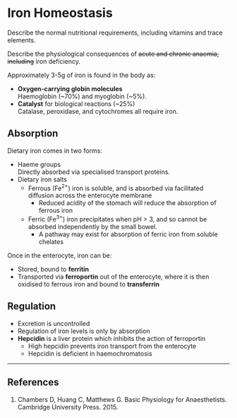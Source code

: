 # Iron Homeostasis

:::CICM
Describe the normal nutritional requirements, including vitamins and trace elements.
:::

:::ANZCA
Describe the physiological consequences of ~~acute and chronic anaemia, including~~ iron deficiency.
:::

Approximately 3-5g of iron is found in the body as:

* **Oxygen-carrying globin molecules**\
Haemoglobin (~70%) and myoglobin (~5%).
* **Catalyst** for biological reactions (~25%)\
Catalase, peroxidase, and cytochromes all require iron.


## Absorption

Dietary iron comes in two forms:

* Haeme groups\
Directly absorbed via specialised transport proteins.
* Dietary iron salts\
    * Ferrous (Fe^2+^) iron is soluble, and is absorbed via facilitated diffusion across the enterocyte membrane
        * Reduced acidity of the stomach will reduce the absorption of ferrous iron
    * Ferric (Fe^3+^) iron precipitates when pH > 3, and so cannot be absorbed independently by the small bowel.
        * A pathway may exist for absorption of ferric iron from soluble chelates


Once in the enterocyte, iron can be:

* Stored, bound to **ferritin**
* Transported via **ferroportin** out of the enterocyte, where it is then oxidised to ferrous iron and bound to **transferrin**

## Regulation

* Excretion is uncontrolled
* Regulation of iron levels is only by absorption
* **Hepcidin** is a liver protein which inhibits the action of ferroportin
    * High hepcidin prevents iron transport from the enterocyte
    * Hepcidin is deficient in haemochromatosis

---

## References

1. Chambers D, Huang C, Matthews G. Basic Physiology for Anaesthetists. Cambridge University Press. 2015.
